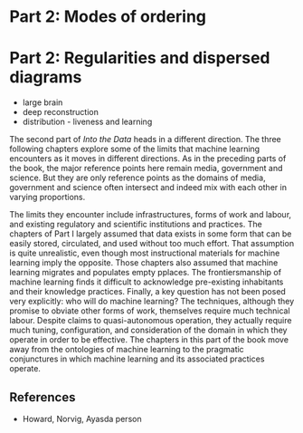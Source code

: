
# Part 2: Modes of ordering
# Part 2: Regularities and dispersed diagrams


- large brain
- deep reconstruction
- distribution - liveness and learning

The second part of _Into the Data_ heads in a different direction. The three following chapters explore some of the limits that machine learning encounters as it moves in different directions. As in the preceding parts of the book, the major reference points here remain media, government and science. But they are only reference points as the domains of media, government and science often intersect and indeed mix with each other in varying proportions. 

The limits they encounter include infrastructures, forms of work and labour, and existing regulatory and scientific institutions and practices. The chapters of Part I largely assumed that data exists in some form that can be easily stored, circulated, and used without too much effort. That assumption is quite unrealistic, even though most instructional materials for machine learning imply the opposite. Those chapters also assumed that machine learning migrates and populates empty pplaces. The frontiersmanship of machine learning finds it difficult to acknowledge pre-existing inhabitants and their knowledge practices. Finally, a key question has not been posed very explicitly: who will do machine learning? The techniques, although they promise to obviate other forms of work, themselves require much technical labour. Despite claims to quasi-autonomous operation, they actually require much tuning, configuration, and consideration of the domain in which they operate in order to be effective. The chapters in this part of the book move away from the ontologies of machine learning to the pragmatic conjunctures in which machine learning and its associated practices operate. 

## References

- Howard, Norvig, Ayasda person
